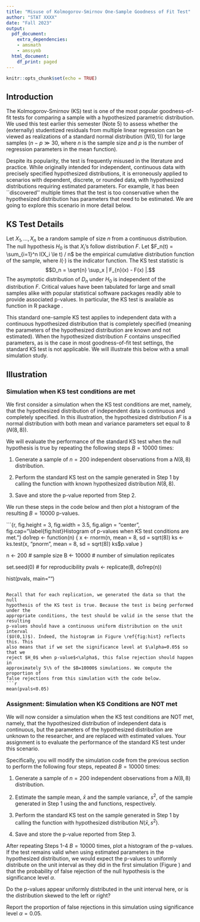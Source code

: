 ```yaml
---
title: "Misuse of Kolmogorov-Smirnov One-Sample Goodness of Fit Test"
author: "STAT XXXX"
date: "Fall 2023"
output:
  pdf_document:
    extra_dependencies:
    - amsmath
    - amssymb
  html_document:
    df_print: paged
---
```


```r
knitr::opts_chunk$set(echo = TRUE)
```


## Introduction
The Kolmogorov-Smirnov (KS) test is one of the most popular goodness-of-fit
tests for comparing a sample with a hypothesized parametric distribution. 
We used this test earlier this semester (Note 5) to assess whether the 
(externally) studentized residuals from multiple linear regression can be viewed 
as realizations of a standard normal distribution ($N(0,1)$) for large samples 
($n-p \gg 30$, where $n$ is the sample size and $p$ is the number of regression
parameters in the mean function).

Despite its popularity, the test is frequently misused in the literature and
practice. While originally intended for independent, continuous data with
precisely specified hypothesized distributions, it is erroneously applied to
scenarios with dependent, discrete, or rounded data, with hypothesized
distributions requiring estimated parameters. For example, it has been
``discovered'' multiple times that the test is too conservative when the 
hypothesized distribution has parameters that need to be estimated.  We are 
going to explore this scenario in more detail below.  


## KS Test Details

Let $X_1, ..., X_n$ be a random sample of size $n$ from a continuous
distribution. The null hypothesis $H_0$ is that $X_i$'s follow distribution $F$.
Let $F_n(t) = \sum_{i=1}^n I(X_i \le t) / n$ be the empirical cumulative
distribution function of the sample, where $I(\cdot)$ is the indicator
function. The KS test statistic is
$$D_n = \sqrt{n} \sup_x | F_{n}(x) - F(x) |.$$
The asymptotic distribution of $D_n$ under $H_0$ is independent of the
distribution $F$.  Critical values have been tabulated for large and 
small samples alike with popular statistical software packages readily able to 
provide associated p-values. In particular, the KS test is available as function 
\texttt{ks.test()} in R package \textsf{stats}.

This standard one-sample KS test applies to independent data with a continuous
hypothesized distribution that is completely specified (meaning the parameters
of the hypothesized distribution are known and not estimated). When the 
hypothesized distribution $F$ contains unspecified parameters, as is
the case in most goodness-of-fit test settings, the standard KS test is not
applicable.  We will illustrate this below with a small simulation study. 

## Illustration

### Simulation when KS test conditions are met

We first consider a simulation when the KS test conditions are met, namely, that 
the hypothesized distribution of independent data is continuous and completely 
specified. In this illustration, the hypothesized distribution $F$ is a normal
distribution with both mean and variance parameters set equal to 8 ($N(8,8)$).

We will evaluate the performance of the standard KS test when the null hypothesis 
is true by repeating the following steps $B=10000$ times:

1. Generate a sample of $n=200$ independent observations from a $N(8,8)$ distribution.

2. Perform the standard KS test on the sample generated in Step 1 by calling the
\texttt{ks.test()} function with known hypothesized distribution $N(8,8)$.  

3. Save and store the p-value reported from Step 2.

We run these steps in the code below and then plot a histogram of the resulting $B=10000$ p-values.

```{r, fig.height = 3, fig.width = 3.5, fig.align = "center", fig.cap="\\label{fig:hist}Histogram of p-values when KS test conditions are met."}
do1rep <- function(n) {
    x <- rnorm(n, mean = 8, sd = sqrt(8))
    ks <- ks.test(x, "pnorm", mean = 8, sd = sqrt(8))
    ks$p.value
}

n <- 200   # sample size
B <- 10000 # number of simulation replicates

set.seed(0)  # for reproducibility
pvals <- replicate(B, do1rep(n))

hist(pvals, main="")
```

Recall that for each replication, we generated the data so that the null 
hypothesis of the KS test is true. Because the test is being performed under the 
appropriate conditions, the test should be valid in the sense that the resulting 
p-values should have a continuous uniform distribution on the unit interval 
($U(0,1)$). Indeed, the histogram in Figure \ref{fig:hist} reflects this. This 
also means that if we set the significance level at $\alpha=0.05$ so that we
reject $H_0$ when p-value$<\alpha$, this false rejection should happen in 
approximately 5\% of the $B=10000$ simulations. We compute the proportion of 
false rejections from this simulation with the code below.  
```r
mean(pvals<0.05)
```

### Assignment: Simulation when KS Conditions are NOT met

We will now consider a simulation when the KS test conditions are NOT met, 
namely, that the hypothesized distribution of independent data is continuous, 
but the parameters of the hypothesized distribution are unknown to the 
researcher, and are replaced with estimated values.  Your assignment is to 
evaluate the performance of the standard KS test under this scenario.

Specifically, you will modify the simulation code from the previous section to 
perform the following four steps, repeated $B=10000$ times:

1. Generate a sample of $n=200$ independent observations from a $N(8,8)$ 
distribution.

2. Estimate the sample mean, $\bar{x}$ and the sample variance, $s^2$, of the sample 
generated in Step 1 using the \texttt{mean()} and \texttt{var()} functions, 
respectively.  

3. Perform the standard KS test on the sample generated in Step 1 by calling the
\texttt{ks.test()} function with hypothesized distribution $N(\bar{x},s^2)$.  

4. Save and store the p-value reported from Step 3.

After repeating Steps 1-4 $B=10000$ times, plot a histogram of the p-values. If 
the test remains valid when using estimated parameters in the hypothesized 
distribution, we would expect the p-values to uniformly distribute on the unit 
interval as they did in the first simulation (Figure \ref{fig:hist}) and that 
the probability of false rejection of the null hypothesis is the significance 
level $\alpha$. 

Do the p-values appear uniformly distributed in the unit interval here, or is 
the distribution skewed to the left or right?  

Report the proportion of false rejections in this simulation using significance 
level $\alpha=0.05.$  






